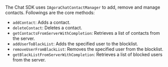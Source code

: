 <PlatformWrapper platform="ios">

The Chat SDK uses `IAgoraChatContactManager` to add, remove and manage contacts. Followings are the core methods:

- `addContact`: Adds a contact.
- `deleteContact`: Deletes a contact.
- `getContactsFromServerWithCompletion`: Retrieves a list of contacts from the server.
- `addUserToBlackList`: Adds the specified user to the blocklist.
- `removeUserFromBlackList`: Removes the specified user from the blocklist.
- `getBlackListFromServerWithCompletion`: Retrieves a list of blocked users from the server.

</PlatformWrapper>